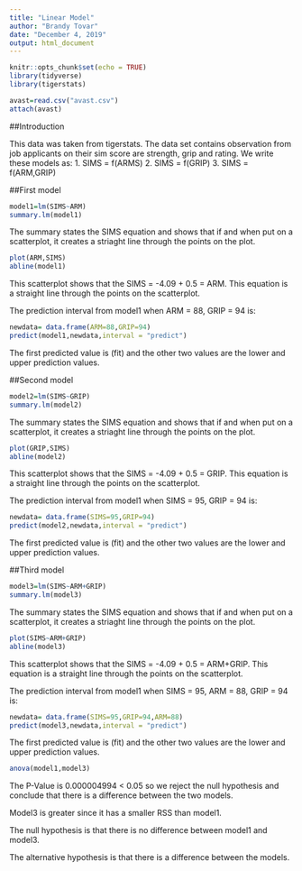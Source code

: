 ---
title: "Linear Model"
author: "Brandy Tovar"
date: "December 4, 2019"
output: html_document
---

```{r setup, include=FALSE}
knitr::opts_chunk$set(echo = TRUE)
library(tidyverse)
library(tigerstats)
```

```{r}
avast=read.csv("avast.csv")
attach(avast)
```

##Introduction

This data was taken from tigerstats. The data set contains observation from job applicants on their sim score are strength, grip and rating. We write these models as: 1. SIMS = f(ARMS) 2. SIMS = f(GRIP) 3. SIMS = f(ARM,GRIP)  


##First model
```{r}
model1=lm(SIMS~ARM)
summary.lm(model1)
```

The summary states the SIMS equation and shows that if and when put on a scatterplot, it creates a striaght line through the points on the plot.  

```{r}
plot(ARM,SIMS)
abline(model1)
```

This scatterplot shows that the SIMS = -4.09 + 0.5 = ARM. This equation is a straight line through the points on the scatterplot.   


The prediction interval from model1 when ARM = 88, GRIP = 94 is:  
```{r}
newdata= data.frame(ARM=88,GRIP=94)
predict(model1,newdata,interval = "predict")
```

The first predicted value is (fit) and the other two values are the lower and upper prediction values.  


##Second model
```{r}
model2=lm(SIMS~GRIP)
summary.lm(model2)
```

The summary states the SIMS equation and shows that if and when put on a scatterplot, it creates a striaght line through the points on the plot.   

```{r}
plot(GRIP,SIMS)
abline(model2)
```

This scatterplot shows that the SIMS = -4.09 + 0.5 = GRIP. This equation is a straight line through the points on the scatterplot.     


The prediction interval from model1 when SIMS = 95, GRIP = 94 is:   
```{r}
newdata= data.frame(SIMS=95,GRIP=94)
predict(model2,newdata,interval = "predict")
```

The first predicted value is (fit) and the other two values are the lower and upper prediction values.  

##Third model

```{r}
model3=lm(SIMS~ARM+GRIP)
summary.lm(model3)
```

The summary states the SIMS equation and shows that if and when put on a scatterplot, it creates a striaght line through the points on the plot.  


```{r}
plot(SIMS~ARM+GRIP)
abline(model3)
```

This scatterplot shows that the SIMS = -4.09 + 0.5 = ARM+GRIP. This equation is a straight line through the points on the scatterplot.       


The prediction interval from model1 when SIMS = 95, ARM = 88, GRIP = 94 is:  
```{r}
newdata= data.frame(SIMS=95,GRIP=94,ARM=88)
predict(model3,newdata,interval = "predict")
```

The first predicted value is (fit) and the other two values are the lower and upper prediction values.  

```{r}
anova(model1,model3)
```

The P-Value is 0.000004994 < 0.05 so we reject the null hypothesis and conclude that there is a difference between the two models.  

Model3 is greater since it has a smaller RSS than model1.  

The null hypothesis is that there is no difference between model1 and model3.  

The alternative hypothesis is that there is a difference between the models.  

